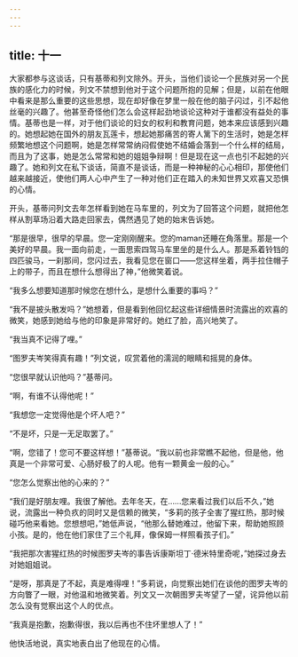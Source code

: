 ```yaml
---
---
---
```

title: 十一
---



大家都参与这谈话，只有基蒂和列文除外。开头，当他们谈论一个民族对另一个民族的感化力的时候，列文不禁想到他对于这个问题所抱的见解；但是，以前在他眼中看来是那么重要的这些思想，现在却好像在梦里一般在他的脑子闪过，引不起他丝毫的兴趣了。他甚至奇怪他们怎么会这样起劲地谈论这种对于谁都没有益处的事情。基蒂也是一样，对于他们谈论的妇女的权利和教育问题，她本来应该感到兴趣的。她想起她在国外的朋友瓦莲卡，想起她那痛苦的寄人篱下的生活时，她是怎样频繁地想这个问题啊，她是怎样常常纳闷假使她不结婚会落到一个什么样的结局，而且为了这事，她是怎么常常和她的姐姐争辩啊！但是现在这一点也引不起她的兴趣了。她和列文在私下谈话，简直不是谈话，而是一种神秘的心心相印，那使他们越来越接近，使他们两人心中产生了一种对他们正在踏入的未知世界又欢喜又恐惧的心情。

开头，基蒂问列文去年怎样看到她在马车里的，列文为了回答这个问题，就把他怎样从割草场沿着大路走回家去，偶然遇见了她的始末告诉她。

“那是很早，很早的早晨。您一定刚刚醒来。您的maman还睡在角落里。那是一个美好的早晨。我一面向前走，一面思索四驾马车里坐的是什么人。那是系着铃铛的四匹骏马，一刹那间，您闪过去，我看见您在窗口——您这样坐着，两手拉住帽子上的带子，而且在想什么想得出了神，”他微笑着说。

“我多么想要知道那时候您在想什么，是想什么重要的事吗？”

“我不是披头散发吗？”她想着，但是看到他回忆起这些详细情景时流露出的欢喜的微笑，她感到她给与他的印象是非常好的。她红了脸，高兴地笑了。

“我当真不记得了哩。”

“图罗夫岑笑得真有趣！”列文说，叹赏着他的濡润的眼睛和摇晃的身体。

“您很早就认识他吗？”基蒂问。

“啊，有谁不认得他呢！”

“我想您一定觉得他是个坏人吧？”

“不是坏，只是一无足取罢了。”

“啊，您错了！您可不要这样想！”基蒂说。“我以前也非常瞧不起他，但是他，他真是一个非常可爱、心肠好极了的人呢。他有一颗黄金一般的心。”

“您怎么觉察出他的心来的？”

“我们是好朋友哩。我很了解他。去年冬天，在……您来看过我们以后不久，”她说，流露出一种负疚的同时又是信赖的微笑，“多莉的孩子全害了猩红热，那时候碰巧他来看她。您想想吧，”她低声说，“他那么替她难过，他留下来，帮助她照顾小孩。是的，他在他们家住了三个礼拜，像保姆一样照看孩子们。”

“我把那次害猩红热的时候图罗夫岑的事告诉康斯坦丁·德米特里奇呢，”她探过身去对她姐姐说。

“是呀，那真是了不起，真是难得哩！”多莉说，向觉察出她们在谈他的图罗夫岑的方向瞥了一眼，对他温和地微笑着。列文又一次朝图罗夫岑望了一望，诧异他以前怎么没有觉察出这个人的优点。

“我真是抱歉，抱歉得很，我以后再也不住坏里想人了！”

他快活地说，真实地表白出了他现在的心情。